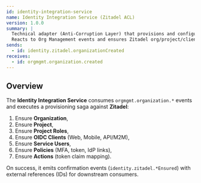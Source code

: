 ```yaml
---
id: identity-integration-service
name: Identity Integration Service (Zitadel ACL)
version: 1.0.0
summary: |
  Technical adapter (Anti-Corruption Layer) that provisions and configures Zitadel per tenant.
  Reacts to Org Management events and ensures Zitadel org/project/clients/roles/policies/actions in an idempotent way.
sends:
  - id: identity.zitadel.organizationCreated
receives:
  - id: orgmgmt.organization.created
---
```


## Overview

The **Identity Integration Service** consumes `orgmgmt.organization.*` events and executes a provisioning saga against **Zitadel**:
1) Ensure **Organization**,  
2) Ensure **Project**,  
3) Ensure **Project Roles**,  
4) Ensure **OIDC Clients** (Web, Mobile, API/M2M),  
5) Ensure **Service Users**,  
6) Ensure **Policies** (MFA, token, IdP links),  
7) Ensure **Actions** (token claim mapping).

On success, it emits confirmation events (`identity.zitadel.*Ensured`) with external references (IDs) for downstream consumers.

<NodeGraph />
